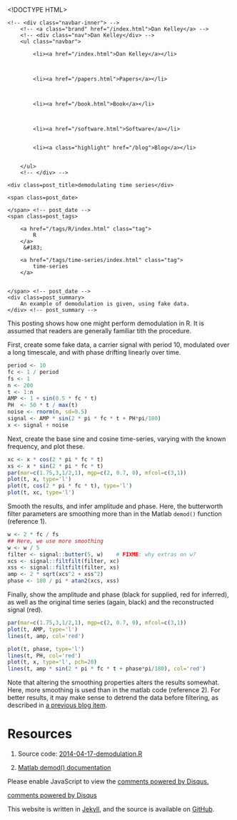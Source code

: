 <!DOCTYPE HTML>
<html>
<head>
<link rel='stylesheet' type='text/css' href='/css/syntax.css' />
<link rel='stylesheet' type='text/css' href='/css/style.css' />
<meta charset="UTF-8">
<title>demodulating time series</title>
</head>

<body>
<div class="navbar">
    <!-- <div class="navbar-inner"> -->
        <!-- <a class="brand" href="/index.html">Dan Kelley</a> -->
        <!-- <div class="nav">Dan Kelley</div> -->
        <ul class="navbar">
            
            <li><a href="/index.html">Dan Kelley</a></li>
            

            
            <li><a href="/papers.html">Papers</a></li>
            

            
            <li><a href="/book.html">Book</a></li>
            

            
            <li><a href="/software.html">Software</a></li>
            
            
            <li><a class="highlight" href="/blog">Blog</a></li>
            

        </ul>
        <!-- </div> -->
</div>

<div id="content">
    




<!-- <div class="span8"> -->

<div class=topnav>

<!-- | <a href='/blog'>Home</a> | -->

</div> <!-- topnav -->


<div class="page-header">

    <div class=post_title>demodulating time series</div>
<!-- </div> --> <!-- span8 -->

<!-- <div class="span4"> -->

<div class=slug>
    <span class=post_date>
        
    </span> <!-- post_date -->
    <span class=post_tags>
        
        <a href="/tags/R/index.html" class="tag">
            R
        </a>
         &#183; 
        
        <a href="/tags/time-series/index.html" class="tag">
            time-series
        </a>
        
        
    </span> <!-- post_date -->
    <div class=post_summary>
        An example of demodulation is given, using fake data.
    </div> <!-- post_summary -->
</div> <!-- slug -->

<!-- </div> -->
<!-- span4 -->
</div> <!-- page-header -->



This posting shows how one might perform demodulation in R.  It is assumed that readers are generally familiar tith the procedure.

First, create some fake data, a carrier signal with period 10, modulated over a long timescale, and with phase drifting linearly over time.

```r
period <- 10
fc <- 1 / period
fs <- 1
n <- 200
t <- 1:n
AMP <- 1 + sin(0.5 * fc * t)
PH  <- 50 * t / max(t)
noise <- rnorm(n, sd=0.5)
signal <- AMP * sin(2 * pi * fc * t + PH*pi/180)
x <- signal + noise
```

Next, create the base sine and cosine time-series, varying with the known frequency, and plot these.
```r
xc <- x * cos(2 * pi * fc * t)
xs <- x * sin(2 * pi * fc * t)
par(mar=c(1.75,3,1/2,1), mgp=c(2, 0.7, 0), mfcol=c(3,1))
plot(t, x, type='l')
plot(t, cos(2 * pi * fc * t), type='l')
plot(t, xc, type='l')
```

Smooth the results, and infer amplitude and phase.  Here, the butterworth filter parameters are smoothing more than in the Matlab ``demod()`` function (reference 1).

```r
w <- 2 * fc / fs
## Here, we use more smoothing
w <- w / 5
filter <- signal::butter(5, w)    # FIXME: why extras on w?
xcs <- signal::filtfilt(filter, xc)
xss <- signal::filtfilt(filter, xs)
amp <- 2 * sqrt(xcs^2 + xss^2)
phase <- 180 / pi * atan2(xcs, xss)
```

Finally, show the amplitude and phase (black for supplied, red for inferred), as well as the original time series (again, black) and the reconstructed signal (red).


```r
par(mar=c(1.75,3,1/2,1), mgp=c(2, 0.7, 0), mfcol=c(3,1))
plot(t, AMP, type='l')
lines(t, amp, col='red')

plot(t, phase, type='l')
lines(t, PH, col='red')
plot(t, x, type='l', pch=20)
lines(t, amp * sin(2 * pi * fc * t + phase*pi/180), col='red')
```

Note that altering the smoothing properties alters the results somewhat.  Here, more smoothing is used than in the matlab code (reference 2).  For better results, it may make sense to detrend the data before filtering, as described in [a previous blog item](http://dankelley.github.io/r/2014/01/11/smoothing-hydrographic-profiles.html).


# Resources

1. Source code: [2014-04-17-demodulation.R](/assets/2014-02-17-demodulation.R)

2. [Matlab demod() documentation](http://www.mathworks.com/help/signal/ref/demod.html)



<div id="disqus_thread"></div>
<script type="text/javascript">
/* * * CONFIGURATION VARIABLES: EDIT BEFORE PASTING INTO YOUR WEBPAGE * * */
var disqus_shortname = 'dankelleydalhousie'; // required: replace example with your forum shortname

/* * * DON'T EDIT BELOW THIS LINE * * */
(function() {
 var dsq = document.createElement('script'); dsq.type = 'text/javascript'; dsq.async = true;
 dsq.src = '//' + disqus_shortname + '.disqus.com/embed.js';
 (document.getElementsByTagName('head')[0] || document.getElementsByTagName('body')[0]).appendChild(dsq);
 })();
</script>
<noscript>Please enable JavaScript to view the <a href="http://disqus.com/?ref_noscript">comments powered by Disqus.</a></noscript>
<a href="http://disqus.com" class="dsq-brlink">comments powered by <span class="logo-disqus">Disqus</span></a>


</div>

<p class="footnote">This website is written in <a
href="http://jekyllrb.com">Jekyll</a>, and the source is available on <a
href="https://github.com/dankelley/dankelley.github.io">GitHub</a>.</p>

</body>
</html>

